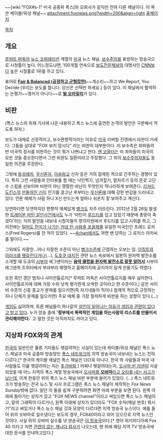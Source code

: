 ~~[wiki:"FOX#s-1" 미국 공중파 폭스]와 모회사가 같지만 전혀 다른 채널이다. 이 쪽은 케이블/위성 채널~~
attachment:foxnews.png?width=200&align=right
[http://www.foxnews.com/ 홈페이지]

[[목차]]

== 개요 ==
[[루퍼트 머독]]의 [[뉴스 코퍼레이션]] 계열의 [[미국]] 뉴스 채널. [[보수]]주의를 표방하는 방송국으로 시청률이 높다. 어느정도냐면, 100개월 연속으로 [[보도전문채널]]의 대명사인 [[CNN]]보다 높은 시청률로 1위를 하고 있다.
 
표어로 [[UNN|'''Fair & Balanced (공정하고 균형잡힌)''']]~~개소리~~하고 We Report, You Decide (우리는 보도를 합니다. 당신은 선택만 하세요.) 등이 있다. 이 채널에서 활약하는 논평가~~앵커가 아니다~~로 '''[[빌 오라일리]]'''가 있다.

== 비판 ==
(폭스 뉴스의 취재 기사에 나온 내용하고 폭스 뉴스에 출연한 논객의 발언은 구분해서 적도록 하자.)

보도가 대체로 선정적이고, 보수편향적이라는 이유로 [[미국]] 리버럴 진영에서 비판이 거세다. 그들을 상대로 "FOX 보지 맙시다" 라는 비판이 대부분이다. 미 보수측은 좌파들의 반 미국적 정서를 비판하는 것이 뭐가 나쁘냐고 한다. [[엔 코울터]]는 미 좌파들이 미국의 모든 것을 증오한다면서 그런 비판도 일환이라고 주장했다. 그 외의 [[보수주의]]자들도 동일한 의견을 주장한다.

그밖에 [[동성애자]], [[무신론자]], [[이슬람교]] 신자 등은 거의 잠재된 적으로 간주하는 경향이 있다. 특히 그런 사람들과 인터뷰를 할 때는 낙인찍기, 넘겨짚기, 말자르기 등의 온갖 고단수 스킬을 선보이며 비판이 아닌 맹렬한 비난이 무엇인지 적나라하게 보여준다. [[리처드 도킨스]]의 [[만들어진 신]]이 인기를 끌고난 후부터는 [[무신론]]에 대해 강한 반감을 드러내고 있다. 언론 매체가 사람 하나 X신 만드는게 얼마나 쉬운지 잘 보여주고 계신다. 

당연하다면 당연하지만 편향적 매체답게 [[병크]]도 자주 터뜨린다. 2012년 2월 26일 발생한 [[트레이본 마틴 살인사건]]에서도 누가 '마틴이 [[후드티]]를 입고 있었기 때문에 총맞아 죽었다'라는 식의 발언을 내보내 시청자들이 항의차원에서 후드티를 입고 시위를 하고, 그 이전에는 [[털어서 먼지 안 나는 사람 없다|털어도 먼지가 나기는 커녕 턴 사람을 포옹해줄]] 유일한 미국인인 프레드 로저스(Fred Rogers)를 깐 적이 있었다. ~~[[4chan]]에서도 까면 밴 당하는 그 로저스 아저씨를 말이다.~~

그외에도 자잘한...아니 자잘한 수준이 아닌 [[병크]]수준에 근접하는 오보는 덤. [http://observers.france24.com/content/20090813-middle-east-according-fox-news 이집트와 이라크를 헷갈린다거나](...), [[도호쿠 대지진]] 관련 뉴스 속보에서 일본의 원자력 발전소를 소개할 때 도쿄의 [[시부야]] 에그맨이라는 [http://www.japansubculture.com/fox-news-exposes-tokyo-music-hall-eggman-is-really-a-secret-nuclear-reactor/ '''음악 클럽을 원자력 발전소로 잘못 알려서'''] 시부야 에그맨측 트위터에서 부랴부랴 해명하고 홈페이지에 공지까지 달게 만들기도 하였다. 

또한 흑인 갱단 범죄나 사이언톨로지[* 루퍼트 머독은 사이언톨로지를 매우 싫어한다. 사이언톨로지에 대해 가장 수위 낮게 평가한게 오싹한 곳이라고 한 수준이다.] 같은 사이비 수준의 신흥 종교가 문제를 일으키면(즉 자기네들이 적이나 잠재적 적으로 규정하는 자나 단체가 문제를 일으키면) 주요 매체 중 가장 철저하게 비판을 하는 성향이 있다.(...)

[[게임]]도 싫어하며, 토론 패널들이 하나같이 [[게임규제|살인이 일어나는 이유가 게임과 관련이 있다고 믿고 있다]]. 누가 방송 중에 ''''정부에서 폭력적인 게임을 하는사람의 리스트를 만들어서 관리해야한다.'''' 고 말한 것은 아직까지도 까이고 있다.

== 지상파 FOX와의 관계 ==
[[한국]]의 일반인은 물론 기자들도 헷갈려하는 사실이 있는데 케이블/위성 채널인 폭스 뉴스 채널과 미국 공중파 방송망인 [[FOX|폭스 네트워크]]의 지역 방송국이 내보내는 뉴스는 전혀 다르다.[* 한국의 케이블 채널인 폭스 채널은 더더욱 아니다. 한국 밖 사람들과 미국 내 사람들도 이를 헷갈려하는 지는 [[추가바람]].] 어찌나 헷갈려대는지, [[오사마 빈 라덴]]이 사살되었을 때 어느 지역의 폭스 계열 방송국에서 [http://www.theflopbox.com/wordpress/archives/4517 오사마를 '''오바마'''라고 오타를 내는 사고가 났는데], 이게 한동안 위의 폭스 뉴스 채널 비판 부분에 들어가 있었다. (...) 폭스 네트워크가 방송하는 전국 뉴스 및 시사 프로그램은 폭스 뉴스 채널이 제작하는 ''Fox News Sunday''밖에 없다. 일단 이 둘을 쉽게 구분하려면 화면 아래 부분을 보면 된다. 왼쪽 아래에 돌아가는 상자가 있고 "FOX NEWS channel"이라고 써있으면 폭스 뉴스 채널이고, 밑의 그래픽이 다르거나, 왼쪽 아래에 상자가 있더라도 "FOX 숫자(채널 번호) 뭐시기"라고 써있거나 폭스 뉴스 채널 것과 모양이 다르다면 지역 방송국 뉴스이다. 예를 들어 위의 오바마로 실수냈다는 보도의 경우, FOX40이라고 되어 있으므로 지역 뉴스인 것이다. 사실 위의 오바마 실수를 낸 방송국은 [http://en.wikipedia.org/wiki/KTXL 이 방송국]이다.[* 영어 위키피디아에 Fox 40 이라고 치면 [http://en.wikipedia.org/wiki/Fox_40 관련이 없는 캐나다 회사가] 나오는데, 맨 위에 해당 지역 TV 방송국에 대한 문서를 안내하고있다.]
